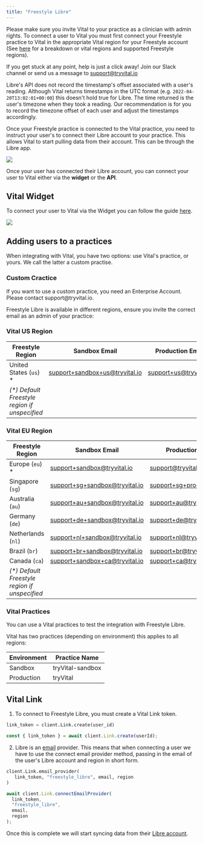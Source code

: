 ```yaml
---
title: "Freestyle Libre"
---
```


<Info>

Please make sure you invite Vital to your practice as a clinician with admin rights. To connect a user to Vital you must first connect your Freestyle practice to Vital in the appropriate Vital region for your Freestyle account (See [here](#vital-freestyle-supported-regions) for a breakdown or vital regions and supported Freestyle regions).

If you get stuck at any point, help is just a click away! Join our Slack channel or send us a message to support@tryvital.io

</Info>

<Warning>

Libre's API does not record the timestamp's offset associated with a user's reading.
Although Vital returns timestamps in the UTC format (e.g. `2022-04-20T13:02:01+00:00`) this doesn't hold true for Libre. The time returned is the user's timezone when they took a reading. Our recommendation is for you to record the timezone offset
of each user and adjust the timestamps accordingly.

</Warning>

Once your Freestyle practice is connected to the Vital practice, you need to instruct your user's to connect their Libre account to your practice.
This allows Vital to start pulling data from their account. This can be through the Libre app.

<img src="/img/connect_libreview.png" className="w-2/5 block mx-auto" />

Once your user has connected their Libre account, you can connect your user to Vital
either via the **widget** or the **API**.

## Vital Widget

To connect your user to Vital via the Widget you can follow the guide [here](/wearables/connecting-providers/launching_link).

<img src="/img/libre_connect.png" className="w-2/5 block mx-auto" />

## Adding users to a practices

When integrating with Vital, you have two options: use Vital's practice, or yours. We call the latter a custom practise.

### Custom Cractice

<Warning>
  If you want to use a custom practice, you need an Enterprise Account. Please
  contact support@tryvital.io.
</Warning>

Freestyle Libre is available in different regions, ensure you invite the correct email as an admin of your practice:

### Vital US Region

| Freestyle Region                               | Sandbox Email                  | Production Emai;       |
| ---------------------------------------------- | ------------------------------ | ---------------------- |
| United States (`us`) \*                        | support+sandbox+us@tryvital.io | support+us@tryvital.io |
| _(\*) Default Freestyle region if unspecified_ |

### Vital EU Region

| Freestyle Region                               | Sandbox Email                  | Production Email            |
| ---------------------------------------------- | ------------------------------ | --------------------------- |
| Europe (`eu`) \*                               | support+sandbox@tryvital.io    | support@tryvital.io         |
| Singapore (`sg`)                               | support+sg+sandbox@tryvital.io | support+sg+prod@tryvital.io |
| Australia (`au`)                               | support+au+sandbox@tryvital.io | support+au@tryvital.io      |
| Germany (`de`)                                 | support+de+sandbox@tryvital.io | support+de@tryvital.io      |
| Netherlands (`nl`)                             | support+nl+sandbox@tryvital.io | support+nl@tryvital.io      |
| Brazil (`br`)                                  | support+br+sandbox@tryvital.io | support+br@tryvital.io      |
| Canada (`ca`)                                  | support+sandbox+ca@tryvital.io | support+ca@tryvital.io      |
| _(\*) Default Freestyle region if unspecified_ |

### Vital Practices

<Info>
  You can use a Vital practices to test the integration with Freestyle Libre.
</Info>

Vital has two practices (depending on environment) this applies to all regions:

| Environment | Practice Name    |
| ----------- | ---------------- |
| Sandbox     | tryVital-sandbox |
| Production  | tryVital         |

## Vital Link

1. To connect to Freestyle Libre, you must create a Vital Link token.

<CodeGroup>

```python Python
link_token = client.Link.create(user_id)
```

```javascript Javascript
const { link_token } = await client.Link.create(userId);
```

</CodeGroup>

2. Libre is an [email](/api-reference/link/link-email-provider) provider.
   This means that when connecting a user we have to use
   the connect email provider method, passing in the email of the user's Libre account and region in short form.

<CodeGroup>

```python Python
client.Link.email_provider(
   link_token, "freestyle_libre", email, region
)
```

```javascript Javascript
await client.Link.connectEmailProvider(
  link_token,
  "freestyle_libre",
  email,
  region
);
```

</CodeGroup>

Once this is complete we will start syncing data from their [Libre account](/api-details/data_flow).
